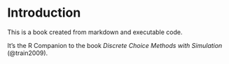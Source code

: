 # Introduction {#sec-introduction}

This is a book created from markdown and executable code.

It's the R Companion to the book _Discrete Choice Methods with Simulation_ (@train2009).


